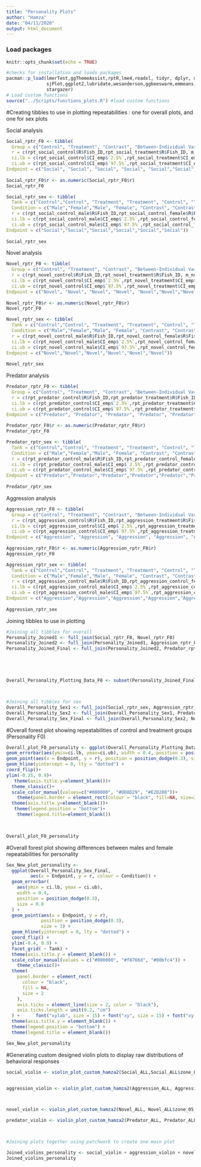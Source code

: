 ```yaml
---
title: "Personality Plots"
author: "Hamza"
date: "04/11/2020"
output: html_document
---
```


### Load packages
```r
knitr::opts_chunk$set(echo = TRUE)

#checks for installation and loads packages
pacman::p_load(lmerTest,ggThemeAssist,rptR,lme4,readxl, tidyr, dplyr, magrittr, lubridate, stringr, purrr,
               sjPlot,ggplot2,lubridate,wesanderson,ggbeeswarm,emmeans,patchwork,viridis,nlme,Rmisc,ggpubr,
               stargazer)
# Load custom functions
source("../Scripts/functions_plots.R") #load custom functions
```

#Creating tibbles to use in plotting repeatabilities : one for overall plots, and one for sex plots

Social analysis
```r
Social_rptr_F0 <- tibble(
  Group = c("Control", "Treatment", "Contrast", "Between-Individual Variance (Control Group)", "Within-Individual Variance (Control Group)","Between-Individual Variance (Treatment Group)", "Within-Individual Variance (Treatment Group)"),
  r = c(rpt_social_control$R$Fish_ID,rpt_social_treatment$R$Fish_ID, m_social, within_between_social_control$R[1], within_between_social_control$R[2],within_between_social_treatment$R[1], within_between_social_treatment$R[2]),
  ci.lb = c(rpt_social_control$CI_emp$`2.5%`,rpt_social_treatment$CI_emp$`2.5%`,-0.08, within_between_social_control$CI_emp[1,1], within_between_social_control$CI_emp[2,1],within_between_social_treatment$CI_emp[1,1], within_between_social_treatment$CI_emp[2,1]),
  ci.ub = c(rpt_social_control$CI_emp$`97.5%`,rpt_social_treatment$CI_emp$`97.5%`, 0.30, within_between_social_control$CI_emp[1,2], within_between_social_control$CI_emp[2,2],within_between_social_treatment$CI_emp[1,2], within_between_social_treatment$CI_emp[2,2]),
Endpoint = c("Social", "Social", "Social", "Social", "Social","Social","Social"))
  
Social_rptr_F0$r <- as.numeric(Social_rptr_F0$r)
Social_rptr_F0

Social_rptr_sex <- tibble(
  Tank = c("Control","Control", "Treatment", "Treatment", "Control", "Treatment"),
  Condition = c("Male","Female","Male", "Female", "Contrast", "Contrast"),
  r = c(rpt_social_control_male$R$Fish_ID,rpt_social_control_female$R$Fish_ID,rpt_social_treatment_male$R$Fish_ID,rpt_social_treatment_female$R$Fish_ID,m_social_control, m_social_treatment ),
  ci.lb = c(rpt_social_control_male$CI_emp$`2.5%`,rpt_social_control_female$CI_emp$`2.5%`,rpt_social_treatment_male$CI_emp$`2.5%`,rpt_social_treatment_female$CI_emp$`2.5%`, 0.009, 0.03),
  ci.ub = c(rpt_social_control_male$CI_emp$`97.5%`,rpt_social_control_female$CI_emp$`97.5%`,rpt_social_treatment_male$CI_emp$`97.5%`,rpt_social_treatment_female$CI_emp$`97.5%`, 0.39, 0.49),
Endpoint = c("Social","Social","Social","Social","Social","Social"))
  
Social_rptr_sex
```


Novel analysis
```r
Novel_rptr_F0 <- tibble(
  Group = c("Control", "Treatment", "Contrast", "Between-Individual Variance (Control Group)", "Within-Individual Variance (Control Group)","Between-Individual Variance (Treatment Group)", "Within-Individual Variance (Treatment Group)"),
  r = c(rpt_novel_control$R$Fish_ID,rpt_novel_treatment$R$Fish_ID, m_novel, within_between_novel_control$R[1], within_between_novel_control$R[2],within_between_novel_treatment$R[1], within_between_novel_treatment$R[2]),
  ci.lb = c(rpt_novel_control$CI_emp$`2.5%`,rpt_novel_treatment$CI_emp$`2.5%`,-0.01, within_between_novel_control$CI_emp[1,1], within_between_novel_control$CI_emp[2,1],within_between_novel_treatment$CI_emp[1,1], within_between_novel_treatment$CI_emp[2,1]),
  ci.ub = c(rpt_novel_control$CI_emp$`97.5%`,rpt_novel_treatment$CI_emp$`97.5%`, 0.26, within_between_novel_control$CI_emp[1,2], within_between_novel_control$CI_emp[2,2],within_between_novel_treatment$CI_emp[1,2], within_between_novel_treatment$CI_emp[2,2]),
Endpoint = c("Novel", "Novel", "Novel", "Novel", "Novel","Novel","Novel"))
  
Novel_rptr_F0$r <- as.numeric(Novel_rptr_F0$r)
Novel_rptr_F0

Novel_rptr_sex <- tibble(
  Tank = c("Control","Control", "Treatment", "Treatment", "Control", "Treatment"),
  Condition = c("Male","Female","Male", "Female", "Contrast", "Contrast"),
  r = c(rpt_novel_control_male$R$Fish_ID,rpt_novel_control_female$R$Fish_ID,rpt_novel_treatment_male$R$Fish_ID,rpt_novel_treatment_female$R$Fish_ID,m_novel_control, m_novel_treatment ),
  ci.lb = c(rpt_novel_control_male$CI_emp$`2.5%`,rpt_novel_control_female$CI_emp$`2.5%`,rpt_novel_treatment_male$CI_emp$`2.5%`,rpt_novel_treatment_female$CI_emp$`2.5%`, -0.06, -0.16),
  ci.ub = c(rpt_novel_control_male$CI_emp$`97.5%`,rpt_novel_control_female$CI_emp$`97.5%`,rpt_novel_treatment_male$CI_emp$`97.5%`,rpt_novel_treatment_female$CI_emp$`97.5%`, 0.40, 0.17),
Endpoint = c("Novel","Novel","Novel","Novel","Novel","Novel"))
  
Novel_rptr_sex
```

Predator analysis
```r
Predator_rptr_F0 <- tibble(
  Group = c("Control", "Treatment", "Contrast", "Between-Individual Variance (Control Group)", "Within-Individual Variance (Control Group)","Between-Individual Variance (Treatment Group)", "Within-Individual Variance (Treatment Group)"),
  r = c(rpt_predator_control$R$Fish_ID,rpt_predator_treatment$R$Fish_ID, m_predator, within_between_predator_control$R[1], within_between_predator_control$R[2],within_between_predator_treatment$R[1], within_between_predator_treatment$R[2]),
  ci.lb = c(rpt_predator_control$CI_emp$`2.5%`,rpt_predator_treatment$CI_emp$`2.5%`,-0.13, within_between_predator_control$CI_emp[1,1], within_between_predator_control$CI_emp[2,1],within_between_predator_treatment$CI_emp[1,1], within_between_predator_treatment$CI_emp[2,1]),
  ci.ub = c(rpt_predator_control$CI_emp$`97.5%`,rpt_predator_treatment$CI_emp$`97.5%`, 0.27, within_between_predator_control$CI_emp[1,2], within_between_predator_control$CI_emp[2,2],within_between_predator_treatment$CI_emp[1,2], within_between_predator_treatment$CI_emp[2,2]),
Endpoint = c("Predator", "Predator", "Predator", "Predator", "Predator","Predator","Predator"))
  
Predator_rptr_F0$r <- as.numeric(Predator_rptr_F0$r)
Predator_rptr_F0

Predator_rptr_sex <- tibble(
  Tank = c("Control","Control", "Treatment", "Treatment", "Control", "Treatment"),
  Condition = c("Male","Female","Male", "Female", "Contrast", "Contrast"),
  r = c(rpt_predator_control_male$R$Fish_ID,rpt_predator_control_female$R$Fish_ID,rpt_predator_treatment_male$R$Fish_ID,rpt_predator_treatment_female$R$Fish_ID,m_predator_control, m_predator_treatment ),
  ci.lb = c(rpt_predator_control_male$CI_emp$`2.5%`,rpt_predator_control_female$CI_emp$`2.5%`,rpt_predator_treatment_male$CI_emp$`2.5%`,rpt_predator_treatment_female$CI_emp$`2.5%`, -0.10, -0.15),
  ci.ub = c(rpt_predator_control_male$CI_emp$`97.5%`,rpt_predator_control_female$CI_emp$`97.5%`,rpt_predator_treatment_male$CI_emp$`97.5%`,rpt_predator_treatment_female$CI_emp$`97.5%`, 0.41, 0.39),
Endpoint = c("Predator","Predator","Predator","Predator","Predator","Predator"))
  
Predator_rptr_sex
```

Aggression analysis
```r
Aggression_rptr_F0 <- tibble(
  Group = c("Control", "Treatment", "Contrast", "Between-Individual Variance (Control Group)", "Within-Individual Variance (Control Group)","Between-Individual Variance (Treatment Group)", "Within-Individual Variance (Treatment Group)"),
  r = c(rpt_aggression_control$R$Fish_ID,rpt_aggression_treatment$R$Fish_ID, m_aggression, within_between_aggression_control$R[1], within_between_aggression_control$R[2],within_between_aggression_treatment$R[1], within_between_aggression_treatment$R[2]),
  ci.lb = c(rpt_aggression_control$CI_emp$`2.5%`,rpt_aggression_treatment$CI_emp$`2.5%`,0.01, within_between_aggression_control$CI_emp[1,1], within_between_aggression_control$CI_emp[2,1],within_between_aggression_treatment$CI_emp[1,1], within_between_aggression_treatment$CI_emp[2,1]),
  ci.ub = c(rpt_aggression_control$CI_emp$`97.5%`,rpt_aggression_treatment$CI_emp$`97.5%`, 0.26, within_between_aggression_control$CI_emp[1,2], within_between_aggression_control$CI_emp[2,2],within_between_aggression_treatment$CI_emp[1,2], within_between_aggression_treatment$CI_emp[2,2]),
Endpoint = c("Aggression", "Aggression", "Aggression", "Aggression", "Aggression","Aggression","Aggression"))
  
Aggression_rptr_F0$r <- as.numeric(Aggression_rptr_F0$r)
Aggression_rptr_F0

Aggression_rptr_sex <- tibble(
  Tank = c("Control","Control", "Treatment", "Treatment", "Control", "Treatment"),
  Condition = c("Male","Female","Male", "Female", "Contrast", "Contrast"),
  r = c(rpt_aggression_control_male$R$Fish_ID,rpt_aggression_control_female$R$Fish_ID,rpt_aggression_treatment_male$R$Fish_ID,rpt_aggression_treatment_female$R$Fish_ID,m_aggression_control, m_aggression_treatment ),
  ci.lb = c(rpt_aggression_control_male$CI_emp$`2.5%`,rpt_aggression_control_female$CI_emp$`2.5%`,rpt_aggression_treatment_male$CI_emp$`2.5%`,rpt_aggression_treatment_female$CI_emp$`2.5%`, 0.12, -0.18),
  ci.ub = c(rpt_aggression_control_male$CI_emp$`97.5%`,rpt_aggression_control_female$CI_emp$`97.5%`,rpt_aggression_treatment_male$CI_emp$`97.5%`,rpt_aggression_treatment_female$CI_emp$`97.5%`, 0.54, 0.24),
Endpoint = c("Aggression","Aggression","Aggression","Aggression","Aggression","Aggression"))
  
Aggression_rptr_sex
```

Joining tibbles to use in plotting 
```r

#Joining all tibbles for overall
Personality_Joined1 <- full_join(Social_rptr_F0, Novel_rptr_F0)
Personality_Joined2 <- full_join(Personality_Joined1, Aggression_rptr_F0)
Personality_Joined_Final <- full_join(Personality_Joined2, Predator_rptr_F0)





Overall_Personality_Plotting_Data_F0 <- subset(Personality_Joined_Final, Personality_Joined_Final$Group %in% c("Treatment","Control","Contrast")) #Will be used for plotting just the overall repeatabilites 



#Joining all tibbles for sex
Overall_Personality_Sex1 <- full_join(Social_rptr_sex, Aggression_rptr_sex)
Overall_Personality_Sex2 <- full_join(Overall_Personality_Sex1, Predator_rptr_sex)
Overall_Personality_Sex_Final <- full_join(Overall_Personality_Sex2, Novel_rptr_sex)


```
#Overall forest plot showing repeatabilities of control and treatment groups (Personality F0)
```r

Overall_plot_F0_personality <- ggplot(Overall_Personality_Plotting_Data_F0, aes(x=Endpoint, y=r, colour=Group)) +
geom_errorbar(aes(ymin=ci.lb, ymax=ci.ub), width = 0.4, position = position_dodge(0.3), size=0.8) +
geom_point(aes(x = Endpoint, y = r), position = position_dodge(0.3), size=3)+
geom_hline(yintercept = 0, lty = "dotted") +
coord_flip()+
ylim(-0.25, 0.9)+
   theme(axis.title.y=element_blank())+
  theme_classic()+
  scale_color_manual(values=c("#000000", "#DD8D29", "#E2D200"))+
    theme(panel.border = element_rect(colour = "black", fill=NA, size=2),axis.ticks = element_line(size=2,color="black"),axis.ticks.length=unit(0.2,"cm"))+      font("xylab",size=15)+font("xy",size=15)+font("xy.text", size = 15) +
  theme(axis.title.y=element_blank())+
   theme(legend.position = "bottom")+
    theme(legend.title=element_blank())
 


Overall_plot_F0_personality
```



#Overall forest plot showing differences between males and female repeatabilities for personality
```r
Sex_New_plot_personality <-
  ggplot(Overall_Personality_Sex_Final,
         aes(x = Endpoint, y = r, colour = Condition)) +
  geom_errorbar(
    aes(ymin = ci.lb, ymax = ci.ub),
    width = 0.4,
    position = position_dodge(0.3),
    size = 0.8
  ) +
  geom_point(aes(x = Endpoint, y = r),
             position = position_dodge(0.3),
             size = 3) +
  geom_hline(yintercept = 0, lty = "dotted") +
  coord_flip() +
  ylim(-0.4, 0.9) +
  facet_grid( ~ Tank) +
  theme(axis.title.y = element_blank()) +
  scale_color_manual(values = c("#000000", "#f8766d", "#00bfc4")) +
    theme_classic()+
  theme(
    panel.border = element_rect(
      colour = "black",
      fill = NA,
      size = 2
    ),
    axis.ticks = element_line(size = 2, color = "black"),
    axis.ticks.length = unit(0.2, "cm")
  ) +      font("xylab", size = 15) + font("xy", size = 15) + font("xy.text", size = 15) +
  theme(axis.title.y = element_blank()) +
  theme(legend.position = "bottom") +
  theme(legend.title = element_blank())

Sex_New_plot_personality

```


#Generating custom designed violin plots to display raw distributions of behavioral responses
```r


social_violin <- violin_plot_custom_hamza2(Social_ALL,Social_ALL$zone_05_dur,"Time spent near social stimulus", "Seconds")


aggression_violin <- violin_plot_custom_hamza2(Aggression_ALL, Aggression_ALL$zone_05_dur, "Time spent near aggressive stimulus", "Seconds")



novel_violin <- violin_plot_custom_hamza2(Novel_ALL, Novel_ALL$zone_05_dur, "Time spent near novel stimulus", "Seconds")

predator_violin <- violin_plot_custom_hamza2(Predator_ALL, Predator_ALL$zone_05_dur, "Time spent near predatory stimulus", "Seconds")



#Joining plots together using patchwork to create one main plot

Joined_violins_personality <- social_violin + aggression_violin + novel_violin + predator_violin+ plot_layout(ncol = 2, nrow=2)
Joined_violins_personality
```




